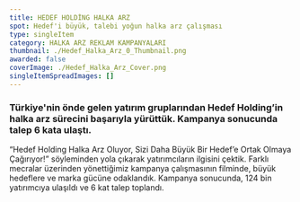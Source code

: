 ```yaml
---
title: HEDEF HOLDİNG HALKA ARZ
spot: Hedef'i büyük, talebi yoğun halka arz çalışması
type: singleItem
category: HALKA ARZ REKLAM KAMPANYALARI
thumbnail: ./Hedef_Halka_Arz_0_Thumbnail.png
awarded: false
coverImage: ./Hedef_Halka_Arz_Cover.png
singleItemSpreadImages: []
---
```



### Türkiye'nin önde gelen yatırım gruplarından Hedef Holding’in halka arz sürecini başarıyla yürüttük. Kampanya sonucunda talep 6 kata ulaştı.

“Hedef Holding Halka Arz Oluyor, Sizi Daha Büyük Bir Hedef’e Ortak Olmaya Çağırıyor!” söyleminden yola çıkarak yatırımcıların ilgisini çektik. Farklı mecralar üzerinden yönettiğimiz kampanya çalışmasının filminde, büyük hedeflere ve marka gücüne odaklandık. Kampanya sonucunda, 124 bin yatırımcıya ulaşıldı ve 6 kat talep toplandı.

<VimeoVideo id="860163356" title={frontmatter.title} classes="my-6" />
